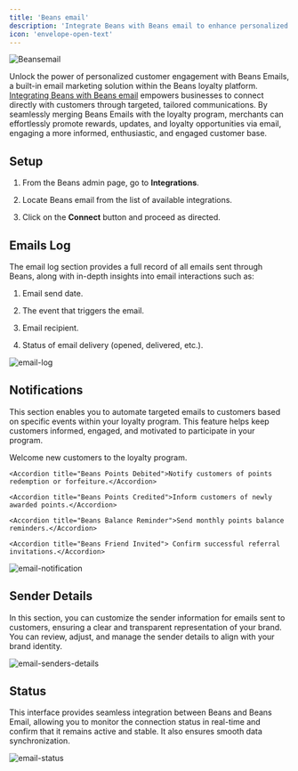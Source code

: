 ---
title: 'Beans email'
description: 'Integrate Beans with Beans email to enhance personalized email marketing.'
icon: 'envelope-open-text'
---

<Frame caption="Beansemail">
  <img
    src="/assets/images/integrations/beansemail/hero.webp"
    alt="Beansemail"
    title="Beansemail"
    style={{ borderRadius: '0.5rem' }}
  />
</Frame>

Unlock the power of personalized customer engagement with Beans Emails, a built-in email
marketing solution within the Beans loyalty platform. [Integrating Beans with Beans
email](https://www.trybeans.com/integrations/trellis:foxx) empowers businesses to connect
directly with customers through targeted, tailored communications. By seamlessly merging
Beans Emails with the loyalty program, merchants can effortlessly promote rewards, updates,
and loyalty opportunities via email, engaging a more informed, enthusiastic, and engaged
customer base.

## Setup

1. From the Beans admin page, go to **Integrations**.

2. Locate Beans email from the list of available integrations.

3. Click on the **Connect** button and proceed as directed.

## Emails Log

The email log section provides a full record of all emails sent through Beans, along
with in-depth insights into email interactions such as:

1. Email send date.

2. The event that triggers the email.

3. Email recipient.

4. Status of email delivery (opened, delivered, etc.).

<Frame>
  <img src="/assets/images/integrations/beansemail/email-log.webp" alt="email-log" style={{ borderRadius: '0.5rem' }} />
</Frame>

## Notifications

This section enables you to automate targeted emails to customers based on specific
events within your loyalty program. This feature helps keep customers informed, engaged,
and motivated to participate in your program.

<AccordionGroup>

<Accordion title="Beans Member Created">Welcome new customers to the loyalty program.</Accordion>

    <Accordion title="Beans Points Debited">Notify customers of points redemption or forfeiture.</Accordion>

    <Accordion title="Beans Points Credited">Inform customers of newly awarded points.</Accordion>

    <Accordion title="Beans Balance Reminder">Send monthly points balance reminders.</Accordion>

    <Accordion title="Beans Friend Invited"> Confirm successful referral invitations.</Accordion>

</AccordionGroup>

<Frame>
  <img
    src="/assets/images/integrations/beansemail/email-notification.webp"
    alt="email-notification"
    style={{ borderRadius: '0.5rem' }}
  />
</Frame>

## Sender Details

In this section, you can customize the sender information for emails sent to customers,
ensuring a clear and transparent representation of your brand. You can review, adjust,
and manage the sender details to align with your brand identity.

<Frame>
  <img
    src="/assets/images/integrations/beansemail/email-senders-details.webp"
    alt="email-senders-details"
    title="email-senders-details"
    style={{ borderRadius: '0.5rem' }}
  />
</Frame>

## Status

This interface provides seamless integration between Beans and Beans Email, allowing you to
monitor the connection status in real-time and confirm that it remains active and stable. It
also ensures smooth data synchronization.

<Frame>
  <img
    src="/assets/images/integrations/beansemail/email-status.webp"
    alt="email-status"
    style={{ borderRadius: '0.5rem' }}
  />
</Frame>

